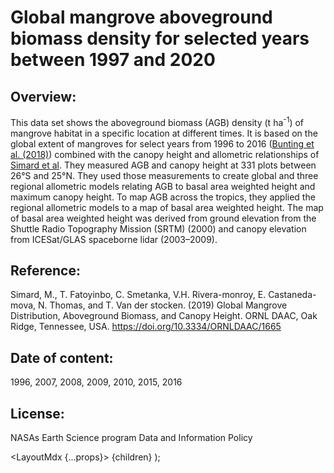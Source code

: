 
# Global mangrove aboveground biomass density for selected years between 1997 and 2020
## Overview: 

This data set shows the aboveground biomass (AGB) density (t ha<sup>-1</sup>) of mangrove habitat  in a specific location at different times. It is based on the global extent of mangroves for select years from 1996 to 2016 (<a href="https://www.mdpi.com/2072-4292/10/10/1669" target="_blank" rel="noopener noreferrer">Bunting et al. (2018)</a>) combined with the canopy height and allometric relationships of <a href="https://daac.ornl.gov/cgi-bin/dsviewer.pl?ds_id=1665" target="_blank" rel="noopener noreferrer">Simard et al</a>. They measured AGB and canopy height at 331 plots between 26°S and 25°N. They used those measurements to create global and three regional allometric models relating AGB to basal area weighted height and maximum canopy height. To map AGB across the tropics, they applied the regional allometric models to a map of basal area weighted height. The map of basal area weighted height was derived from ground elevation from the Shuttle Radio Topography Mission (SRTM) (2000) and canopy elevation from ICESat/GLAS spaceborne lidar (2003–2009).
    
## Reference: 

Simard, M., T. Fatoyinbo, C. Smetanka, V.H. Rivera-monroy, E. Castaneda-mova, N. Thomas, and T. Van der stocken. (2019) Global Mangrove Distribution, Aboveground Biomass, and Canopy Height. ORNL DAAC, Oak Ridge, Tennessee, USA. <a href="https://doi.org/10.3334/ORNLDAAC/1665" target="_blank" rel="noopener noreferrer"> https://doi.org/10.3334/ORNLDAAC/1665 </a>

## Date of content: 
1996, 2007, 2008, 2009, 2010, 2015, 2016
    
## License: 
NASAs Earth Science program Data and Information Policy
  

  <LayoutMdx {...props}>
    {children}
  </LayoutMdx>
);